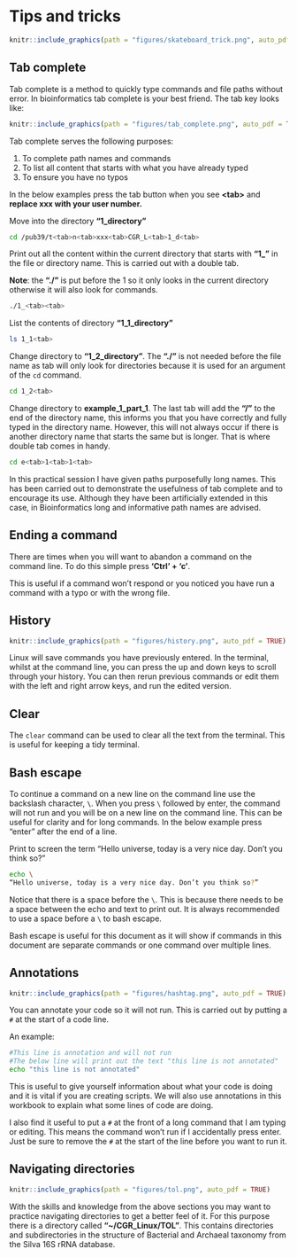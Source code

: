 # Tips and tricks
```r
knitr::include_graphics(path = "figures/skateboard_trick.png", auto_pdf = TRUE)
``` 

## Tab complete
Tab complete is a method to quickly type commands and file paths without error. In bioinformatics tab complete is your best friend. The tab key looks like:
```r
knitr::include_graphics(path = "figures/tab_complete.png", auto_pdf = TRUE)
``` 
Tab complete serves the following purposes:

1. To complete path names and commands
2. To list all content that starts with what you have already typed
3. To ensure you have no typos

In the below examples press the tab button when you see __\<tab>__ and __replace xxx with your user number.__

Move into the directory __"1_directory"__
```bash
cd /pub39/t<tab>n<tab>xxx<tab>CGR_L<tab>1_d<tab>
``` 

Print out all the content within the current directory that starts with __"1_"__ in the file or directory name. This is carried out with a double tab.

__Note__: the __"./"__ is put before the 1 so it only looks in the current directory otherwise it will also look for commands. 
```bash
./1_<tab><tab>
``` 

List the contents of directory __"1_1_directory"__
```bash
ls 1_1<tab>
``` 

Change directory to __"1_2_directory"__. The __"./"__ is not needed before the file name as tab will only look for directories because it is used for an argument of the `cd` command.
```bash
cd 1_2<tab>
``` 

Change directory to __example_1_part_1__. The last tab will add the __"/"__ to the end of the directory name, this informs you that you have correctly and fully typed in the directory name. However, this will not always occur if there is another directory name that starts the same but is longer. That is where double tab comes in handy.
```bash
cd e<tab>1<tab>1<tab>
``` 

In this practical session I have given paths purposefully long names. This has been carried out to demonstrate the usefulness of tab complete and to encourage its use. Although they have been artificially extended in this case, in Bioinformatics long and informative path names are advised. 

## Ending a command
There are times when you will want to abandon a command on the command line. To do this simple press __‘Ctrl’ + ‘c’__.

This is useful if a command won't respond or you noticed you have run a command with a typo or with the wrong file.

## History
```r
knitr::include_graphics(path = "figures/history.png", auto_pdf = TRUE)
``` 
Linux will save commands you have previously entered. In the terminal, whilst at the command line, you can press the up and down keys to scroll through your history. You can then rerun previous commands or edit them with the left and right arrow keys, and run the edited version. 

## Clear
The `clear` command can be used to clear all the text from the terminal. This is useful for keeping a tidy terminal.

## Bash escape
To continue a command on a new line on the command line use the backslash character,  __`\`__. When you press `\` followed by enter, the command will not run and you will be on a new line on the command line. This can be useful for clarity and for long commands. 
In the below example press "enter" after the end of a line.

Print to screen the term “Hello universe, today is a very nice day. Don’t you think so?”
```bash
echo \
“Hello universe, today is a very nice day. Don’t you think so?”
```
Notice that there is a space before the `\`. This is because there needs to be a space between the echo and text to print out. It is always recommended to use a space before a `\` to bash escape.

Bash escape is useful for this document as it will show if commands in this document are separate commands or one command over multiple lines.

## Annotations
```r
knitr::include_graphics(path = "figures/hashtag.png", auto_pdf = TRUE)
``` 

You can annotate your code so it will not run. This is carried out by putting a `#` at the start of a code line.

An example:

```bash
#This line is annotation and will not run
#The below line will print out the text "this line is not annotated"
echo "this line is not annotated"
```

This is useful to give yourself information about what your code is doing and it is vital if you are creating scripts. We will also use annotations in this workbook to explain what some lines of code are doing.

I also find it useful to put a `#` at the front of a long command that I am typing or editing. This means the command won't run if I accidentally press enter. Just be sure to remove the `#` at the start of the line before you want to run it.

## Navigating directories
```r
knitr::include_graphics(path = "figures/tol.png", auto_pdf = TRUE)
``` 
With the skills and knowledge from the above sections you may want to practice navigating directories to get a better feel of it. For this purpose there is a directory called __"~/CGR_Linux/TOL"__. This contains directories and subdirectories in the structure of Bacterial and Archaeal taxonomy from the Silva 16S rRNA database.
